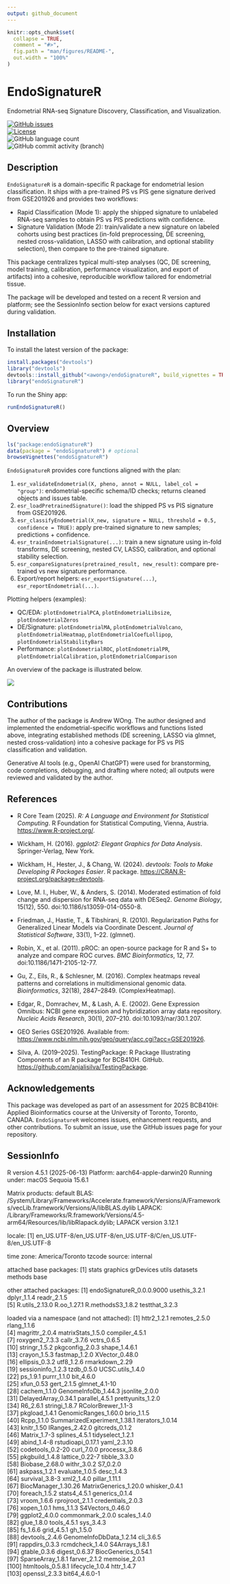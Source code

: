 ```yaml
---
output: github_document
---
```


<!-- README.md is generated from README.Rmd. Please edit that file -->

```r
knitr::opts_chunk$set(
  collapse = TRUE,
  comment = "#>",
  fig.path = "man/figures/README-",
  out.width = "100%"
)
```

# EndoSignatureR

Endometrial RNA-seq Signature Discovery, Classification, and Visualization.

<!-- badges: start -->

[![GitHub issues](https://img.shields.io/github/issues/<awong>/endoSignatureR)](https://github.com/<awong>/endoSignatureR/issues)  
[![License](https://img.shields.io/badge/license-MIT-green)](./LICENSE)  
![GitHub language count](https://img.shields.io/github/languages/count/<awong>/endoSignatureR)  
![GitHub commit activity (branch)](https://img.shields.io/github/commit-activity/y/<awong>/endoSignatureR/main)

<!-- badges: end -->

## Description

`EndoSignatureR` is a domain-specific R package for endometrial lesion classification. It ships with a pre-trained PS vs PIS gene signature derived from GSE201926 and provides two workflows:

- Rapid Classification (Mode 1): apply the shipped signature to unlabeled RNA-seq samples to obtain PS vs PIS predictions with confidence.
- Signature Validation (Mode 2): train/validate a new signature on labeled cohorts using best practices (in-fold preprocessing, DE screening, nested cross-validation, LASSO with calibration, and optional stability selection), then compare to the pre-trained signature.

This package centralizes typical multi-step analyses (QC, DE screening, model training, calibration, performance visualization, and export of artifacts) into a cohesive, reproducible workflow tailored for endometrial tissue.

The package will be developed and tested on a recent R version and platform; see the SessionInfo section below for exact versions captured during validation.

## Installation

To install the latest version of the package:

```r
install.packages("devtools")
library("devtools")
devtools::install_github("<awong>/endoSignatureR", build_vignettes = TRUE)
library("endoSignatureR")
```

To run the Shiny app:

```r
runEndoSignatureR()
```

## Overview

```r
ls("package:endoSignatureR")
data(package = "endoSignatureR") # optional
browseVignettes("endoSignatureR")
```

`EndoSignatureR` provides core functions aligned with the plan:

1.  `esr_validateEndometrial(X, pheno, annot = NULL, label_col = "group")`: endometrial-specific schema/ID checks; returns cleaned objects and issues table.
2.  `esr_loadPretrainedSignature()`: load the shipped PS vs PIS signature from GSE201926.
3.  `esr_classifyEndometrial(X_new, signature = NULL, threshold = 0.5, confidence = TRUE)`: apply pre-trained signature to new samples; predictions + confidence.
4.  `esr_trainEndometrialSignature(...)`: train a new signature using in-fold transforms, DE screening, nested CV, LASSO, calibration, and optional stability selection.
5.  `esr_compareSignatures(pretrained_result, new_result)`: compare pre-trained vs new signature performance.
6.  Export/report helpers: `esr_exportSignature(...)`, `esr_reportEndometrial(...)`.

Plotting helpers (examples):

- QC/EDA: `plotEndometrialPCA`, `plotEndometrialLibsize`, `plotEndometrialZeros`
- DE/Signature: `plotEndometrialMA`, `plotEndometrialVolcano`, `plotEndometrialHeatmap`, `plotEndometrialCoefLollipop`, `plotEndometrialStabilityBars`
- Performance: `plotEndometrialROC`, `plotEndometrialPR`, `plotEndometrialCalibration`, `plotEndometrialComparison`

An overview of the package is illustrated below.

![](./inst/extdata/Workflow.png)

## Contributions

The author of the package is Andrew WOng. The author designed and implemented the endometrial-specific workflows and functions listed above, integrating established methods (DE screening, LASSO via glmnet, nested cross-validation) into a cohesive package for PS vs PIS classification and validation.

Generative AI tools (e.g., OpenAI ChatGPT) were used for branstorming, code completions, debugging, and drafting where noted; all outputs were reviewed and validated by the author.

## References

- R Core Team (2025). _R: A Language and Environment for Statistical Computing_. R Foundation for Statistical Computing, Vienna, Austria. <https://www.R-project.org/>.

- Wickham, H. (2016). _ggplot2: Elegant Graphics for Data Analysis_. Springer-Verlag, New York.

- Wickham, H., Hester, J., & Chang, W. (2024). _devtools: Tools to Make Developing R Packages Easier_. R package. <https://CRAN.R-project.org/package=devtools>.

- Love, M. I., Huber, W., & Anders, S. (2014). Moderated estimation of fold change and dispersion for RNA-seq data with DESeq2. _Genome Biology_, 15(12), 550. doi:10.1186/s13059-014-0550-8.

- Friedman, J., Hastie, T., & Tibshirani, R. (2010). Regularization Paths for Generalized Linear Models via Coordinate Descent. _Journal of Statistical Software_, 33(1), 1–22. (glmnet).

- Robin, X., et al. (2011). pROC: an open-source package for R and S+ to analyze and compare ROC curves. _BMC Bioinformatics_, 12, 77. doi:10.1186/1471-2105-12-77.

- Gu, Z., Eils, R., & Schlesner, M. (2016). Complex heatmaps reveal patterns and correlations in multidimensional genomic data. _Bioinformatics_, 32(18), 2847–2849. (ComplexHeatmap).

- Edgar, R., Domrachev, M., & Lash, A. E. (2002). Gene Expression Omnibus: NCBI gene expression and hybridization array data repository. _Nucleic Acids Research_, 30(1), 207–210. doi:10.1093/nar/30.1.207.

- GEO Series GSE201926. Available from: <https://www.ncbi.nlm.nih.gov/geo/query/acc.cgi?acc=GSE201926>.

- Silva, A. (2019–2025). TestingPackage: R Package Illustrating Components of an R package for BCB410H. GitHub. <https://github.com/anjalisilva/TestingPackage>.

## Acknowledgements

This package was developed as part of an assessment for 2025 BCB410H: Applied Bioinformatics course at the University of Toronto, Toronto, CANADA. `EndoSignatureR` welcomes issues, enhancement requests, and other contributions. To submit an issue, use the GitHub issues page for your repository.

## SessionInfo

R version 4.5.1 (2025-06-13)
Platform: aarch64-apple-darwin20
Running under: macOS Sequoia 15.6.1

Matrix products: default
BLAS: /System/Library/Frameworks/Accelerate.framework/Versions/A/Frameworks/vecLib.framework/Versions/A/libBLAS.dylib
LAPACK: /Library/Frameworks/R.framework/Versions/4.5-arm64/Resources/lib/libRlapack.dylib; LAPACK version 3.12.1

locale:
[1] en_US.UTF-8/en_US.UTF-8/en_US.UTF-8/C/en_US.UTF-8/en_US.UTF-8

time zone: America/Toronto
tzcode source: internal

attached base packages:
[1] stats graphics grDevices utils datasets methods base

other attached packages:
[1] endoSignatureR_0.0.0.9000 usethis_3.2.1 dplyr_1.1.4 readr_2.1.5  
[5] R.utils_2.13.0 R.oo_1.27.1 R.methodsS3_1.8.2 testthat_3.2.3

loaded via a namespace (and not attached):
[1] httr2_1.2.1 remotes_2.5.0 rlang_1.1.6  
 [4] magrittr_2.0.4 matrixStats_1.5.0 compiler_4.5.1  
 [7] roxygen2_7.3.3 callr_3.7.6 vctrs_0.6.5  
 [10] stringr_1.5.2 pkgconfig_2.0.3 shape_1.4.6.1  
 [13] crayon_1.5.3 fastmap_1.2.0 XVector_0.48.0  
 [16] ellipsis_0.3.2 utf8_1.2.6 rmarkdown_2.29  
 [19] sessioninfo_1.2.3 tzdb_0.5.0 UCSC.utils_1.4.0  
 [22] ps_1.9.1 purrr_1.1.0 bit_4.6.0  
 [25] xfun_0.53 gert_2.1.5 glmnet_4.1-10  
 [28] cachem_1.1.0 GenomeInfoDb_1.44.3 jsonlite_2.0.0  
 [31] DelayedArray_0.34.1 parallel_4.5.1 prettyunits_1.2.0  
 [34] R6_2.6.1 stringi_1.8.7 RColorBrewer_1.1-3  
 [37] pkgload_1.4.1 GenomicRanges_1.60.0 brio_1.1.5  
 [40] Rcpp_1.1.0 SummarizedExperiment_1.38.1 iterators_1.0.14  
 [43] knitr_1.50 IRanges_2.42.0 gitcreds_0.1.2  
 [46] Matrix_1.7-3 splines_4.5.1 tidyselect_1.2.1  
 [49] abind_1.4-8 rstudioapi_0.17.1 yaml_2.3.10  
 [52] codetools_0.2-20 curl_7.0.0 processx_3.8.6  
 [55] pkgbuild_1.4.8 lattice_0.22-7 tibble_3.3.0  
 [58] Biobase_2.68.0 withr_3.0.2 S7_0.2.0  
 [61] askpass_1.2.1 evaluate_1.0.5 desc_1.4.3  
 [64] survival_3.8-3 xml2_1.4.0 pillar_1.11.1  
 [67] BiocManager_1.30.26 MatrixGenerics_1.20.0 whisker_0.4.1  
 [70] foreach_1.5.2 stats4_4.5.1 generics_0.1.4  
 [73] vroom_1.6.6 rprojroot_2.1.1 credentials_2.0.3  
 [76] xopen_1.0.1 hms_1.1.3 S4Vectors_0.46.0  
 [79] ggplot2_4.0.0 commonmark_2.0.0 scales_1.4.0  
 [82] glue_1.8.0 tools_4.5.1 sys_3.4.3  
 [85] fs_1.6.6 grid_4.5.1 gh_1.5.0  
 [88] devtools_2.4.6 GenomeInfoDbData_1.2.14 cli_3.6.5  
 [91] rappdirs_0.3.3 rcmdcheck_1.4.0 S4Arrays_1.8.1  
 [94] gtable_0.3.6 digest_0.6.37 BiocGenerics_0.54.1  
 [97] SparseArray_1.8.1 farver_2.1.2 memoise_2.0.1  
[100] htmltools_0.5.8.1 lifecycle_1.0.4 httr_1.4.7  
[103] openssl_2.3.3 bit64_4.6.0-1

